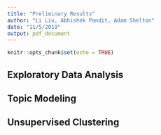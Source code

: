 ```yaml
---
title: "Preliminary Results"
author: "Li Liu, Abhishek Pandit, Adam Shelton"
date: "11/5/2019"
output: pdf_document
---
```


```r
knitr::opts_chunk$set(echo = TRUE)
```

## Exploratory Data Analysis

## Topic Modeling

## Unsupervised Clustering
